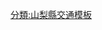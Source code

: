 {{高速公路
|模板名稱= 新山梨環狀道路
|模板闊度=
|名稱= [[新山梨環狀道路]]
|公路類別= 
|代表色= #bfb
|代表色1= 
|代表色2= #bfb
|交流道列表 = 西部區間：(15-2)[[雙葉JCT]]（連接[[中央自動車道|中央道]]） - (7)[[白根IC]] - (6)[[南阿爾卑斯IC]]（連接[[中部橫斷自動車道|中部橫斷道]]增穗方向，南部區間）<hr>南部區間：(6)[[南阿爾卑斯IC]]（連接[[中部橫斷自動車道|中部橫斷道]]增穗方向，西部區間） - [[若草匝道]] - [[田富西匝道]] - [[田富東匝道]] - [[玉穗西匝道]] - [[玉穗中央匝道]] - [[玉穗東匝道]] - [[西下條匝道]]（連接東部區間）<hr>東部區間：[[西下條匝道]]（連接南部區間） - ''未命名匝道''（建設中） - ''未命名匝道''（建設中） - ''未命名匝道''（建設中） - ''未命名匝道''（建設中） - ''未命名匝道''（建設中，連接北部區間）<hr>北部區間：''未命名匝道''（建設中，連接東部區間） - ''未命名匝道''（建設中） - ''未命名匝道''（建設中） - ''[[櫻井匝道]]''（建設中，連接[[甲府山梨道路]]） - ''[[塚原匝道]]''（建設中） - ''[[牛句匝道]]''（建設中） - ''[[甲斐IC]]''（建設中，連接[[中央自動車道|中央道]]） - ''未命名匝道''（建設中） - ''未命名匝道''（建設中）<hr>西部區間路段是[[中部橫斷自動車道]]路段，與新山梨環狀道路重疊。
}}
<noinclude>
[[分類:山梨縣交通模板]]
[[分類:日本高速公路| ]]
</noinclude>